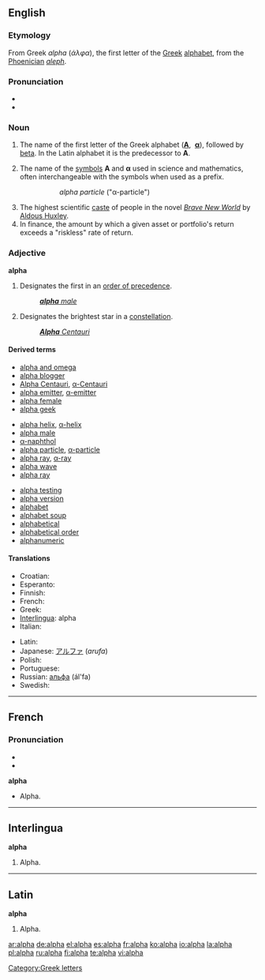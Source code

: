 {{see|alfa}}
{{letter_disp2||[[image:Greek_uc_alpha.svg|42px]][[image:Greek_lc_alpha.png|30px]] |beta|άλφα|Α|α}}
==English==

===Etymology===
From Greek ''alpha'' (''άλφα''), the first letter of the [[Greek]] [[alphabet]], from the [[Phoenician]] ''[[aleph]]''.

===Pronunciation===
* {{IPA|/æɫfə/}}
* {{audio|en-us-alpha.ogg|Audio (US)}}

===Noun===
{{en-noun|s|-}}

# The name of the first letter of the Greek alphabet ('''[[Α]]''', &nbsp;'''[[α]]'''), followed by [[beta]]. In the Latin alphabet it is the predecessor to '''A'''.
# {{context|science}} The name of the [[symbol|symbols]] '''Α''' and '''α''' used in science and mathematics, often interchangeable with the symbols when used as a prefix.
#:: ''alpha particle'' ("α-particle")
# The highest scientific [[caste]] of people in the novel ''[[w:Brave New World|Brave New World]]'' by [[w:Aldous Huxley|Aldous Huxley]].
# In finance, the amount by which a given asset or portfolio's return exceeds a "riskless" rate of return.

===Adjective===
'''alpha'''

# Designates the first in an [[order of precedence]].
#: ''[[alpha male|'''alpha''' male]]''
# {{star}} Designates the brightest star in a [[constellation]].
#: ''[[Alpha Centauri|'''Alpha''' Centauri]]''

====Derived terms====
{{top3}}
* [[alpha and omega]]
* [[alpha blogger]]
* [[Alpha Centauri]], [[α-Centauri]]
* [[alpha emitter]], [[α-emitter]]
* [[alpha female]]
* [[alpha geek]]
{{mid3}}
* [[alpha helix]], [[α-helix]]
* [[alpha male]]
* [[α-naphthol]]
* [[alpha particle]], [[α-particle]]
* [[alpha ray]], [[α-ray]]
* [[alpha wave]]
* [[alpha ray]]
{{mid3}}
* [[alpha testing]]
* [[alpha version]]
* [[alphabet]]
* [[alphabet soup]]
* [[alphabetical]]
* [[alphabetical order]]
* [[alphanumeric]]
{{bottom}}

====Translations====
{{top}}
* Croatian: {{t-|hr|alfa|m|f}}
* Esperanto: {{t-|eo|alfa|xs=Esperanto}}
* Finnish: {{t+|fi|alfa}}
* French: {{t+|fr|alpha|m}}
* Greek: {{t+|el|άλφα|n|sc=Grek}}
* [[Interlingua]]: alpha
* Italian: {{t+|it|alfa|m}}
{{mid}}
* Latin: {{t+|la|alpha}}
* Japanese: [[アルファ]] (''arufa'')
* Polish: {{t+|pl|alfa|f}}
* Portuguese: {{t-|pt|alfa|m}}
* Russian: [[альфа]] (ál'fa) {{f}}
* Swedish: {{t+|sv|alfa}}
{{bottom}}

----

==French==

===Pronunciation===
* {{IPA|/al.fa/}}
* {{SAMPA|/al.fa/}}

'''alpha'''

* Alpha.

----

==Interlingua==
'''alpha'''

# Alpha.

----

==Latin==
'''alpha'''

# Alpha.

[[Category:Greek letters]]

[[ar:alpha]]
[[de:alpha]]
[[el:alpha]]
[[es:alpha]]
[[fr:alpha]]
[[ko:alpha]]
[[io:alpha]]
[[la:alpha]]
[[pl:alpha]]
[[ru:alpha]]
[[fi:alpha]]
[[te:alpha]]
[[vi:alpha]]